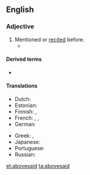 ==English==

===Adjective===
{{en-adj|-}}

# Mentioned or [[recited]] before.
#* {{quote-book
|author={{w|William Stukeley}}
|title=[[s:Of the Gout|Of the Gout]]
|year=1734
|page=14
|publisher=J. Roberts
|passage=...which being disagreeable to the animal œconomy, is thrust out by nature, into the glands that separate the oyl '''abovesaid'''.
}}

====Derived terms====
* {{l|en|aboves'd}}

====Translations====
{{trans-top|mentioned before}}
* Dutch: {{t|nl|bovenvermeld}}
* Estonian: {{t|et|eelmainitud}}
* Finnish: {{t|fi|edellä mainittu}}, {{t|fi|yllä mainittu}}
* French: {{t+|fr|susmentionné}}, {{t+|fr|susdit}}, {{t+|fr|susnommé}}
* German: {{t+|de|oben erwähnt}}
{{trans-mid}}
* Greek: {{t|el|προλεχθείς|m}}, {{t|el|προαναφερθείς|m}}
* Japanese: {{t+|ja|上述|alt=上述の|tr=jōjutsu no}}
* Portuguese: {{t+|pt|sobredito|m}}
* Russian: {{t+|ru|вышеука́занный}}
{{trans-bottom}}

[[et:abovesaid]]
[[ta:abovesaid]]